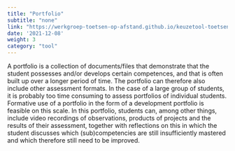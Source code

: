 ```yaml
---
title: "Portfolio"
subtitle: "none"
link: "https://werkgroep-toetsen-op-afstand.github.io/keuzetool-toetsen/en/methods/portfolio/"
date: '2021-12-08'
weight: 3
category: "tool"
---
```


A portfolio is a collection of documents/files that demonstrate that the student possesses and/or develops certain competences, and that is often built up over a longer period of time. The portfolio can therefore also include other assessment formats. In the case of a large group of students, it is probably too time consuming to assess portfolios of individual students. Formative use of a portfolio in the form of a development portfolio is feasible on this scale. In this portfolio, students can, among other things, include video recordings of observations, products of projects and the results of their assessment, together with reflections on this in which the student discusses which (sub)competencies are still insufficiently mastered and which therefore still need to be improved. 